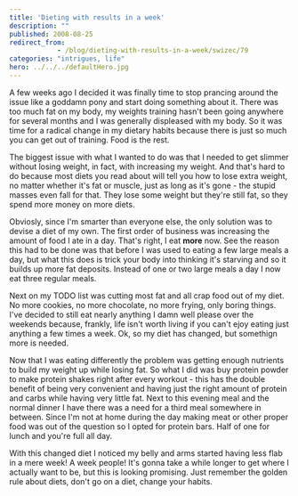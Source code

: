```yaml
---
title: 'Dieting with results in a week'
description: ""
published: 2008-08-25
redirect_from: 
            - /blog/dieting-with-results-in-a-week/swizec/79
categories: "intrigues, life"
hero: ../../../defaultHero.jpg
---
```

A few weeks ago I decided it was finally time to stop prancing around the issue like a goddamn pony and start doing something about it. There was too much fat on my body, my weights training hasn&#x27;t been going anywhere for several months and I was generally displeased with my body. So it was time for a radical change in my dietary habits because there is just so much you can get out of training. Food is the rest.

The biggest issue with what I wanted to do was that I needed to get slimmer without losing weight, in fact, with increasing my weight. And that&#x27;s hard to do because most diets you read about will tell you how to lose extra weight, no matter whether it&#x27;s fat or muscle, just as long as it&#x27;s gone - the stupid masses even fall for that. They lose some weight but they&#x27;re still fat, so they spend more money on more diets.

Obviosly, since I&#x27;m smarter than everyone else, the only solution was to devise a diet of my own. The first order of business was increasing the amount of food I ate in a day. That&#x27;s right, I eat **more** now. See the reason this had to be done was that before I was used to eating a few large meals a day, but what this does is trick your body into thinking it&#x27;s starving and so it builds up more fat deposits. Instead of one or two large meals a day I now eat three regular meals.

Next on my TODO list was cutting most fat and all crap food out of my diet. No more cookies, no more chocolate, no more frying, only boring things. I&#x27;ve decided to still eat nearly anything I damn well please over the weekends because, frankly, life isn&#x27;t worth living if you can&#x27;t ejoy eating just anything a few times a week. Ok, so my diet has changed, but somethign more is needed.

Now that I was eating differently the problem was getting enough nutrients to build my weight up while losing fat. So what I did was buy protein powder to make protein shakes right after every workout - this has the double benefit of being very convenient and having just the right amount of protein and carbs while having very little fat. Next to this evening meal and the normal dinner I have there was a need for a third meal somewhere in between. Since I&#x27;m not at home during the day making meat or other proper food was out of the question so I opted for protein bars. Half of one for lunch and you&#x27;re full all day.

With this changed diet I noticed my belly and arms started having less flab in a mere week! A week people! It&#x27;s gonna take a while longer to get where I actually want to be, but this is looking promising. Just remember the golden rule about diets, don&#x27;t go on a diet, change your habits.